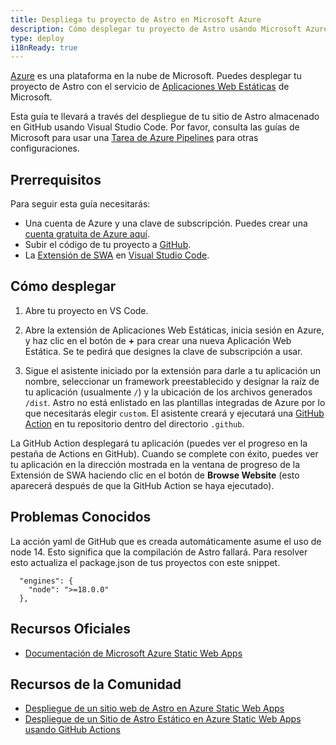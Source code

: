 ```yaml
---
title: Despliega tu proyecto de Astro en Microsoft Azure
description: Cómo desplegar tu proyecto de Astro usando Microsoft Azure
type: deploy
i18nReady: true
---
```


[Azure](https://azure.microsoft.com/) es una plataforma en la nube de Microsoft. Puedes desplegar tu proyecto de Astro con el servicio de [Aplicaciones Web Estáticas](https://aka.ms/staticwebapps) de Microsoft.

Esta guía te llevará a través del despliegue de tu sitio de Astro almacenado en GitHub usando Visual Studio Code. Por favor, consulta las guías de Microsoft para usar una [Tarea de Azure Pipelines](https://learn.microsoft.com/en-us/azure/devops/pipelines/tasks/reference/azure-static-web-app-v0?view=azure-pipelines) para otras configuraciones.

## Prerrequisitos

Para seguir esta guía necesitarás:

- Una cuenta de Azure y una clave de subscripción. Puedes crear una [cuenta gratuita de Azure aquí](https://azure.microsoft.com/free).
- Subir el código de tu proyecto a [GitHub](https://github.com/).
- La [Extensión de SWA](https://marketplace.visualstudio.com/items?itemName=ms-azuretools.vscode-azurestaticwebapps) en [Visual Studio Code](https://code.visualstudio.com/).

## Cómo desplegar

1. Abre tu proyecto en VS Code.

2. Abre la extensión de Aplicaciones Web Estáticas, inicia sesión en Azure, y haz clic en el botón de **+** para crear una nueva Aplicación Web Estática. Se te pedirá que designes la clave de subscripción a usar.

3. Sigue el asistente iniciado por la extensión para darle a tu aplicación un nombre, seleccionar un framework preestablecido y designar la raíz de tu aplicación (usualmente `/`) y la ubicación de los archivos generados `/dist`. Astro no está enlistado en las plantillas integradas de Azure por lo que necesitarás elegir `custom`. El asistente creará y ejecutará una [GitHub Action](https://github.com/features/actions) en tu repositorio dentro del directorio `.github`.

La GitHub Action desplegará tu aplicación (puedes ver el progreso en la pestaña de Actions en GitHub). Cuando se complete con éxito, puedes ver tu aplicación en la dirección mostrada en la ventana de progreso de la Extensión de SWA haciendo clic en el botón de **Browse Website** (esto aparecerá después de que la GitHub Action se haya ejecutado).

## Problemas Conocidos
La acción yaml de GitHub que es creada automáticamente asume el uso de node 14. Esto significa que la compilación de Astro fallará. Para resolver esto actualiza el package.json de tus proyectos con este snippet.

```
  "engines": {
    "node": ">=18.0.0"
  },
```

## Recursos Oficiales

- [Documentación de Microsoft Azure Static Web Apps](https://learn.microsoft.com/es-es/azure/static-web-apps/)

## Recursos de la Comunidad

- [Despliegue de un sitio web de Astro en Azure Static Web Apps](https://www.blueboxes.co.uk/deploying-an-astro-website-to-azure-static-web-apps)
- [Despliegue de un Sitio de Astro Estático en Azure Static Web Apps usando GitHub Actions](https://agramont.net/blog/create-static-site-astro-azure-ssg/#automate-deployment-with-github-actions)

